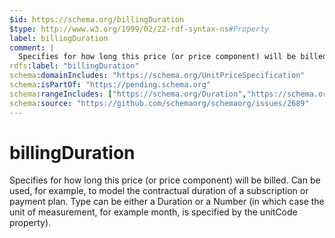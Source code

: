 ```yaml
---
$id: https://schema.org/billingDuration
$type: http://www.w3.org/1999/02/22-rdf-syntax-ns#Property
label: billingDuration
comment: |
  Specifies for how long this price (or price component) will be billed. Can be used, for example, to model the contractual duration of a subscription or payment plan. Type can be either a Duration or a Number (in which case the unit of measurement, for example month, is specified by the unitCode property).
rdfs:label: "billingDuration"
schema:domainIncludes: "https://schema.org/UnitPriceSpecification"
schema:isPartOf: "https://pending.schema.org"
schema:rangeIncludes: ["https://schema.org/Duration","https://schema.org/Number","https://schema.org/QuantitativeValue"]
schema:source: "https://github.com/schemaorg/schemaorg/issues/2689"
---
```


# billingDuration

Specifies for how long this price (or price component) will be billed. Can be used, for example, to model the contractual duration of a subscription or payment plan. Type can be either a Duration or a Number (in which case the unit of measurement, for example month, is specified by the unitCode property).

